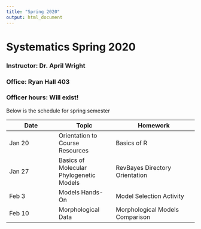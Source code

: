 ```yaml
---
title: "Spring 2020"
output: html_document
---
```



# Systematics Spring 2020
### Instructor: Dr. April Wright
### Office: Ryan Hall 403
### Officer hours: Will exist!


Below is the schedule for spring semester

| Date | Topic | Homework |
|------|-------|----------|
| Jan 20 | Orientation to Course Resources | Basics of R |
| Jan 27 | Basics of Molecular Phylogenetic Models | RevBayes Directory Orientation  |
| Feb 3 | Models Hands-On | Model Selection Activity |
| Feb 10 | Morphological Data | Morphological Models Comparison | 
